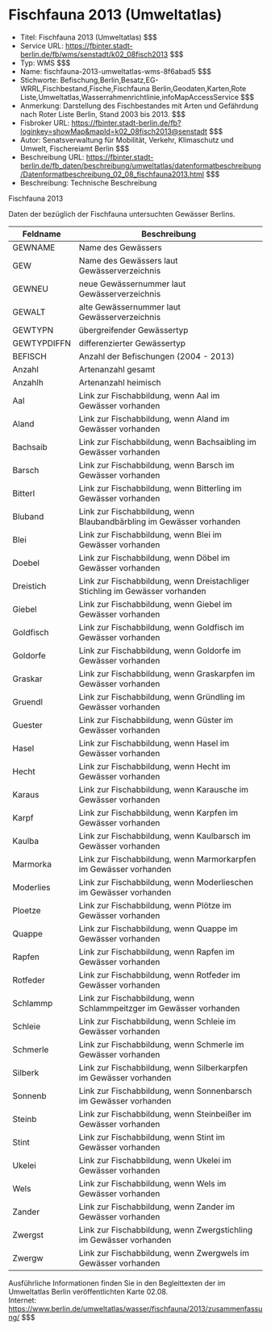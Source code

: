# Fischfauna 2013 (Umweltatlas)
- Titel: Fischfauna 2013 (Umweltatlas) $$$
- Service URL: https://fbinter.stadt-berlin.de/fb/wms/senstadt/k02_08fisch2013 $$$
- Typ: WMS $$$
- Name: fischfauna-2013-umweltatlas-wms-8f6abad5 $$$
- Stichworte: Befischung,Berlin,Besatz,EG-WRRL,Fischbestand,Fische,Fischfauna Berlin,Geodaten,Karten,Rote Liste,Umweltatlas,Wasserrahmenrichtlinie,infoMapAccessService $$$
- Anmerkung: Darstellung des Fischbestandes mit Arten und Gefährdung nach Roter Liste Berlin, Stand 2003 bis 2013. $$$
- Fisbroker URL: https://fbinter.stadt-berlin.de/fb?loginkey=showMap&mapId=k02_08fisch2013@senstadt $$$
- Autor: Senatsverwaltung für Mobilität, Verkehr, Klimaschutz und Umwelt, Fischereiamt Berlin $$$
- Beschreibung URL: https://fbinter.stadt-berlin.de/fb_daten/beschreibung/umweltatlas/datenformatbeschreibung/Datenformatbeschreibung_02_08_fischfauna2013.html $$$
- Beschreibung: Technische Beschreibung 

Fischfauna 2013

Daten der bezüglich der Fischfauna untersuchten Gewässer Berlins. 

| Feldname    | Beschreibung                                                                 |
| ----------- | ---------------------------------------------------------------------------- |
| GEWNAME     | Name des Gewässers                                                           |
| GEW         | Name des Gewässers laut Gewässerverzeichnis                                  |
| GEWNEU      | neue Gewässernummer laut Gewässerverzeichnis                                 |
| GEWALT      | alte Gewässernummer laut Gewässerverzeichnis                                 |
| GEWTYPN     | übergreifender Gewässertyp                                                   |
| GEWTYPDIFFN | differenzierter Gewässertyp                                                  |
| BEFISCH     | Anzahl der Befischungen (2004 - 2013)                                        |
| Anzahl      | Artenanzahl gesamt                                                           |
| Anzahlh     | Artenanzahl heimisch                                                         |
| Aal         | Link zur Fischabbildung, wenn Aal im Gewässer vorhanden                      |
| Aland       | Link zur Fischabbildung, wenn Aland im Gewässer vorhanden                    |
| Bachsaib    | Link zur Fischabbildung, wenn Bachsaibling im Gewässer vorhanden             |
| Barsch      | Link zur Fischabbildung, wenn Barsch im Gewässer vorhanden                   |
| Bitterl     | Link zur Fischabbildung, wenn Bitterling im Gewässer vorhanden               |
| Bluband     | Link zur Fischabbildung, wenn Blaubandbärbling im Gewässer vorhanden         |
| Blei        | Link zur Fischabbildung, wenn Blei im Gewässer vorhanden                     |
| Doebel      | Link zur Fischabbildung, wenn Döbel im Gewässer vorhanden                    |
| Dreistich   | Link zur Fischabbildung, wenn Dreistachliger Stichling im Gewässer vorhanden |
| Giebel      | Link zur Fischabbildung, wenn Giebel im Gewässer vorhanden                   |
| Goldfisch   | Link zur Fischabbildung, wenn Goldfisch im Gewässer vorhanden                |
| Goldorfe    | Link zur Fischabbildung, wenn Goldorfe im Gewässer vorhanden                 |
| Graskar     | Link zur Fischabbildung, wenn Graskarpfen im Gewässer vorhanden              |
| Gruendl     | Link zur Fischabbildung, wenn Gründling im Gewässer vorhanden                |
| Guester     | Link zur Fischabbildung, wenn Güster im Gewässer vorhanden                   |
| Hasel       | Link zur Fischabbildung, wenn Hasel im Gewässer vorhanden                    |
| Hecht       | Link zur Fischabbildung, wenn Hecht im Gewässer vorhanden                    |
| Karaus      | Link zur Fischabbildung, wenn Karausche im Gewässer vorhanden                |
| Karpf       | Link zur Fischabbildung, wenn Karpfen im Gewässer vorhanden                  |
| Kaulba      | Link zur Fischabbildung, wenn Kaulbarsch im Gewässer vorhanden               |
| Marmorka    | Link zur Fischabbildung, wenn Marmorkarpfen im Gewässer vorhanden            |
| Moderlies   | Link zur Fischabbildung, wenn Moderlieschen im Gewässer vorhanden            |
| Ploetze     | Link zur Fischabbildung, wenn Plötze im Gewässer vorhanden                   |
| Quappe      | Link zur Fischabbildung, wenn Quappe im Gewässer vorhanden                   |
| Rapfen      | Link zur Fischabbildung, wenn Rapfen im Gewässer vorhanden                   |
| Rotfeder    | Link zur Fischabbildung, wenn Rotfeder im Gewässer vorhanden                 |
| Schlammp    | Link zur Fischabbildung, wenn Schlammpeitzger im Gewässer vorhanden          |
| Schleie     | Link zur Fischabbildung, wenn Schleie im Gewässer vorhanden                  |
| Schmerle    | Link zur Fischabbildung, wenn Schmerle im Gewässer vorhanden                 |
| Silberk     | Link zur Fischabbildung, wenn Silberkarpfen im Gewässer vorhanden            |
| Sonnenb     | Link zur Fischabbildung, wenn Sonnenbarsch im Gewässer vorhanden             |
| Steinb      | Link zur Fischabbildung, wenn Steinbeißer im Gewässer vorhanden              |
| Stint       | Link zur Fischabbildung, wenn Stint im Gewässer vorhanden                    |
| Ukelei      | Link zur Fischabbildung, wenn Ukelei im Gewässer vorhanden                   |
| Wels        | Link zur Fischabbildung, wenn Wels im Gewässer vorhanden                     |
| Zander      | Link zur Fischabbildung, wenn Zander im Gewässer vorhanden                   |
| Zwergst     | Link zur Fischabbildung, wenn Zwergstichling im Gewässer vorhanden           |
| Zwergw      | Link zur Fischabbildung, wenn Zwergwels im Gewässer vorhanden                |

Ausführliche Informationen finden Sie in den Begleittexten der im Umweltatlas Berlin veröffentlichten Karte 02.08.  
Internet: https://www.berlin.de/umweltatlas/wasser/fischfauna/2013/zusammenfassung/ $$$

